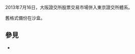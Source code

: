 {{Documentation subpage}}
2013年7月16日，大阪證交所股票交易市場併入東京證交所體系。

舊格式備份在沙盒。

== 參見 ==
*{{tl|Tyo}}

<includeonly>
[[Category:股票代码模板|{{PAGENAME}}]]
</includeonly>